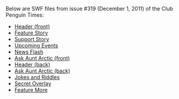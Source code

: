 Below are SWF files from issue #319 (December 1, 2011) of the Club Penguin Times:
*[[Media:News319HeaderFront.swf|Header (front)]]
*[[Media:News319FeatureStory.swf|Feature Story]]
*[[Media:News319SupportStory.swf|Support Story]]
*[[Media:News319UpcomingEvents.swf|Upcoming Events]]
*[[Media:News319NewsFlash.swf|News Flash]]
*[[Media:News319AskAuntArcticFront.swf|Ask Aunt Arctic (front)]]
*[[Media:News319HeaderBack.swf|Header (back)]]
*[[Media:News319AskAuntArcticBack.swf|Ask Aunt Arctic (back)]]
*[[Media:News319JokesAndRiddles.swf|Jokes and Riddles]]
*[[Media:News319SecretOverlay.swf|Secret Overlay]]
*[[Media:News319FeatureMore.swf|Feature More]]